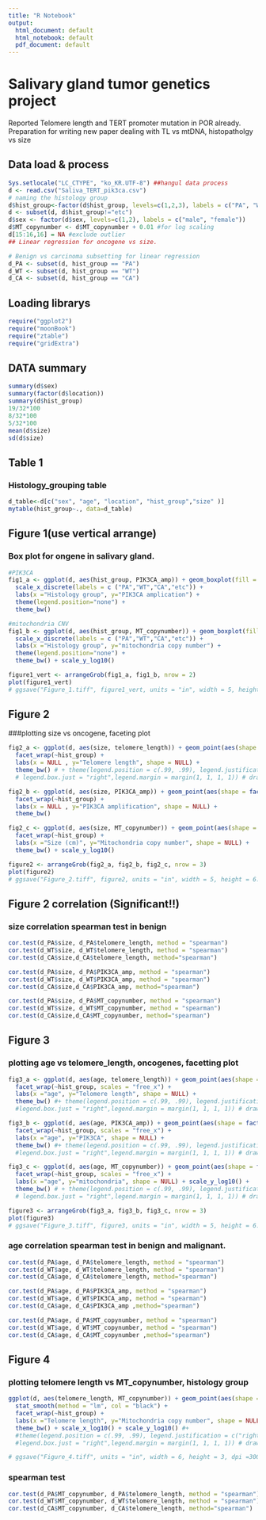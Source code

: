 ```yaml
---
title: "R Notebook"
output:
  html_document: default
  html_notebook: default
  pdf_document: default
---
```


# Salivary gland tumor genetics project

Reported Telomere length and TERT promoter mutation in POR already. 
Preparation for writing new paper dealing with TL vs mtDNA, histopatholgy vs size


## Data load & process
```r
Sys.setlocale("LC_CTYPE", "ko_KR.UTF-8") ##hangul data process
d <- read.csv("Saliva_TERT_pik3ca.csv")
# naming the histology group
d$hist_group<-factor(d$hist_group, levels=c(1,2,3), labels = c("PA", "WT", "CA")) # to exclude "etc" group in latter(heejin's opinion)
d <- subset(d, d$hist_group!="etc")
d$sex <- factor(d$sex, levels=c(1,2), labels = c("male", "female")) 
d$MT_copynumber <- d$MT_copynumber + 0.01 #for log scaling
d[15:16,16] = NA #exclude outlier
## Linear regression for oncogene vs size.

# Benign vs carcinoma subsetting for linear regression
d_PA <- subset(d, hist_group == "PA")
d_WT <- subset(d, hist_group == "WT")
d_CA <- subset(d, hist_group == "CA")
```

## Loading librarys
```r
require("ggplot2")
require("moonBook")
require("ztable")
require("gridExtra")
```

## DATA summary
```r
summary(d$sex)
summary(factor(d$location))
summary(d$hist_group)
19/32*100
8/32*100
5/32*100
mean(d$size) 
sd(d$size)
```

## Table 1
### Histology_grouping table
```r
d_table<-d[c("sex", "age", "location", "hist_group","size" )]
mytable(hist_group~., data=d_table)
```

## Figure 1(use vertical arrange)
### Box plot for ongene in salivary gland.
```r
#PIK3CA
fig1_a <- ggplot(d, aes(hist_group, PIK3CA_amp)) + geom_boxplot(fill = "grey") +
  scale_x_discrete(labels = c ("PA","WT","CA","etc")) + 
  labs(x ="Histology group", y="PIK3CA amplication") + 
  theme(legend.position="none") +
  theme_bw()

#mitochondria CNV
fig1_b <- ggplot(d, aes(hist_group, MT_copynumber)) + geom_boxplot(fill="grey") +
  scale_x_discrete(labels = c ("PA","WT","CA","etc")) + 
  labs(x ="Histology group", y="mitochondria copy number") + 
  theme(legend.position="none") +
  theme_bw() + scale_y_log10()

figure1_vert <- arrangeGrob(fig1_a, fig1_b, nrow = 2)
plot(figure1_vert)
# ggsave("Figure_1.tiff", figure1_vert, units = "in", width = 5, height = 8, dpi = 300)
```

## Figure 2
###plotting size vs oncogene, faceting plot
```r
fig2_a <- ggplot(d, aes(size, telomere_length)) + geom_point(aes(shape = factor(hist_group)), show.legend = F) + 
  facet_wrap(~hist_group) + 
  labs(x = NULL , y="Telomere length", shape = NULL) + 
  theme_bw() # + theme(legend.position = c(.99, .99), legend.justification = c("right", "top"),
  # legend.box.just = "right",legend.margin = margin(1, 1, 1, 1)) # draw legend inside the figure

fig2_b <- ggplot(d, aes(size, PIK3CA_amp)) + geom_point(aes(shape = factor(hist_group)), show.legend = F) +
  facet_wrap(~hist_group) +
  labs(x = NULL , y="PIK3CA amplification", shape = NULL) + 
  theme_bw()

fig2_c <- ggplot(d, aes(size, MT_copynumber)) + geom_point(aes(shape = factor(hist_group)), show.legend = F) +
  facet_wrap(~hist_group) +
  labs(x ="Size (cm)", y="Mitochondria copy number", shape = NULL) + 
  theme_bw() + scale_y_log10()

figure2 <- arrangeGrob(fig2_a, fig2_b, fig2_c, nrow = 3)
plot(figure2)
# ggsave("Figure_2.tiff", figure2, units = "in", width = 5, height = 6.5, dpi = 300)
```

## Figure 2 correlation (Significant!!)
### size correlation spearman test in benign
```r
cor.test(d_PA$size, d_PA$telomere_length, method = "spearman")
cor.test(d_WT$size, d_WT$telomere_length, method = "spearman")
cor.test(d_CA$size,d_CA$telomere_length, method="spearman")

cor.test(d_PA$size, d_PA$PIK3CA_amp, method = "spearman")
cor.test(d_WT$size, d_WT$PIK3CA_amp, method = "spearman")
cor.test(d_CA$size,d_CA$PIK3CA_amp, method="spearman")

cor.test(d_PA$size, d_PA$MT_copynumber, method = "spearman")
cor.test(d_WT$size, d_WT$MT_copynumber, method = "spearman")
cor.test(d_CA$size,d_CA$MT_copynumber, method="spearman")
```

## Figure 3
### plotting age vs telomere_length, oncogenes, facetting plot
```r
fig3_a <- ggplot(d, aes(age, telomere_length)) + geom_point(aes(shape = factor(hist_group)), show.legend = F) + 
  facet_wrap(~hist_group, scales = "free_x") + 
  labs(x ="age", y="Telomere length", shape = NULL) + 
  theme_bw() #+ theme(legend.position = c(.99, .99), legend.justification = c("right", "top"),
  #legend.box.just = "right",legend.margin = margin(1, 1, 1, 1)) # draw legend inside the figure

fig3_b <- ggplot(d, aes(age, PIK3CA_amp)) + geom_point(aes(shape = factor(hist_group)), show.legend = F) + 
  facet_wrap(~hist_group, scales = "free_x") + 
  labs(x ="age", y="PIK3CA", shape = NULL) + 
  theme_bw() #+ theme(legend.position = c(.99, .99), legend.justification = c("right", "top"),
  #legend.box.just = "right",legend.margin = margin(1, 1, 1, 1)) # draw legend inside the figure

fig3_c <- ggplot(d, aes(age, MT_copynumber)) + geom_point(aes(shape = factor(hist_group)), show.legend = F) + 
  facet_wrap(~hist_group, scales = "free_x") + 
  labs(x ="age", y="mitochondria", shape = NULL) + scale_y_log10() +
  theme_bw() # + theme(legend.position = c(.99, .99), legend.justification = c("right", "top"),
  # legend.box.just = "right",legend.margin = margin(1, 1, 1, 1)) # draw legend inside the figure

figure3 <- arrangeGrob(fig3_a, fig3_b, fig3_c, nrow = 3)
plot(figure3)
# ggsave("Figure_3.tiff", figure3, units = "in", width = 5, height = 6.5, dpi = 300)
```

### age correlation spearman test in benign and malignant.
```r
cor.test(d_PA$age, d_PA$telomere_length, method = "spearman")
cor.test(d_WT$age, d_WT$telomere_length, method = "spearman")
cor.test(d_CA$age, d_CA$telomere_length, method="spearman")

cor.test(d_PA$age, d_PA$PIK3CA_amp, method = "spearman")
cor.test(d_WT$age, d_WT$PIK3CA_amp, method = "spearman")
cor.test(d_CA$age, d_CA$PIK3CA_amp ,method="spearman")

cor.test(d_PA$age, d_PA$MT_copynumber, method = "spearman")
cor.test(d_WT$age, d_WT$MT_copynumber, method = "spearman")
cor.test(d_CA$age, d_CA$MT_copynumber ,method="spearman")
```

## Figure 4
### plotting telomere length vs MT_copynumber, histology group
```r

ggplot(d, aes(telomere_length, MT_copynumber)) + geom_point(aes(shape = factor(hist_group)), show.legend = F) +
  stat_smooth(method = "lm", col = "black") +
  facet_wrap(~hist_group) + 
  labs(x ="Telomere length", y="Mitochondria copy number", shape = NULL) + 
  theme_bw() + scale_x_log10() + scale_y_log10() #+ 
  #theme(legend.position = c(.99, .99), legend.justification = c("right", "top"),
  #legend.box.just = "right",legend.margin = margin(1, 1, 1, 1)) # draw legend inside the figure

# ggsave("Figure_4.tiff", units = "in", width = 6, height = 3, dpi =300)
```

### spearman test
```r
cor.test(d_PA$MT_copynumber, d_PA$telomere_length, method = "spearman")
cor.test(d_WT$MT_copynumber, d_WT$telomere_length, method = "spearman")
cor.test(d_CA$MT_copynumber, d_CA$telomere_length, method="spearman")
```